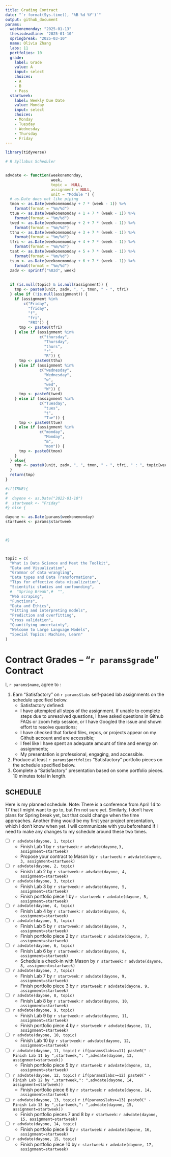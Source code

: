 ```yaml
---
title: Grading Contract
date: "`r format(Sys.time(), '%B %d %Y')`"
output: github_document
params:
  weekonemonday: "2025-01-13"
  thesisdeadline: "2025-01-10"
  springbreak: "2025-03-10"
  name: Olivia Zhang
  labs: 11
  portfolios: 10
  grade:
    label: Grade
    value: A
    input: select
    choices:
    - A
    - B
    - Pass
  startweek:
    label: Weekly Due Date
    value: Monday
    input: select
    choices:
    - Monday
    - Tuesday
    - Wednesday
    - Thursday
    - Friday
---
```


```r

library(tidyverse)

# R Syllabus Scheduler


advdate <- function(weekonemonday,
                    week,
                    topic =  NULL,
                    assignment = NULL,
                    unit = "Module ") {
  # as.Date does not like piping
  tmon <- as.Date(weekonemonday + 7 * (week - 1)) %>% 
    format(format = "%m/%d")
  ttue <- as.Date(weekonemonday + 1 + 7 * (week - 1)) %>%
    format(format = "%m/%d")
  twed <- as.Date(weekonemonday + 2 + 7 * (week - 1)) %>%
    format(format = "%m/%d")
  tthu <- as.Date(weekonemonday + 3 + 7 * (week - 1)) %>%
    format(format = "%m/%d")
  tfri <- as.Date(weekonemonday + 4 + 7 * (week - 1)) %>%
    format(format = "%m/%d")
  tsat <- as.Date(weekonemonday + 5 + 7 * (week - 1)) %>%
    format(format = "%m/%d")
  tsun <- as.Date(weekonemonday + 6 + 7 * (week - 1)) %>%
    format(format = "%m/%d")
  zadv <- sprintf("%02d", week)
  
  
  if (is.null(topic) & is.null(assignment)) {
    tmp <- paste0(unit, zadv, ", ", tmon, " - ", tfri)
  } else if (!is.null(assignment)) {
    if (assignment %in%
        c("Friday",
          "friday",
          "f",
          "fri",
          "FRI")) {
      tmp <- paste0(tfri)
    } else if (assignment %in%
               c("thursday",
                 "Thursday",
                 "thurs",
                 "r",
                 "R")) {
      tmp <- paste0(tthu)
    } else if (assignment %in%
               c("wednesday",
                 "Wednesday",
                 "w",
                 "wed",
                 "W")) {
      tmp <- paste0(twed)
    } else if (assignment %in%
               c("Tuesday",
                 "tues",
                 "t",
                 "Tue")) {
      tmp <- paste0(ttue)
    } else if (assignment %in%
               c("monday",
                 "Monday",
                 "m",
                 "mon")) {
      tmp <- paste0(tmon)
    }
  } else{
    tmp <- paste0(unit, zadv, ", ", tmon, " - ", tfri, " : ", topic[week])
  }
  return(tmp)
}

#if(TRUE){
#  
#  dayone <- as.Date("2022-01-10")
#  startweek <- "Friday"
#} else {

dayone <- as.Date(params$weekonemonday)
startweek <- params$startweek


  
#}



topic = c(
  "What is Data Science and Meet the Toolkit",
  "Data and Visualization",
  "Grammar of data wrangling",
  "Data types and Data Transformations",
  "Tips for effective data visualization",
  "Scientific studies and confounding",
  #  "Spring Break",#  "",
  "Web scraping",
  "Functions",
  "Data and Ethics",
  "Fitting and interpreting models",
  "Prediction and overfitting",
  "Cross validation",
  "Quantifying uncertainty",
  "Welcome to Large Language Models",
  "Special Topics: Machine, Learn"
)

```

<!-- This contract is adapted from Annie Somerville's contract https://github.com/anniehsom -->



# Contract Grades – “`r params$grade`” Contract

I, `r params$name`, agree to :

1) Earn “Satisfactory” on `r params$labs` self-paced lab assignments on the schedule specified below.
	-  Satisfactory defined:
  	-  I have attempted all steps of the assignment. If unable to complete steps due to unresolved questions, I have asked questions in Github FAQs or zoom help session, or I have Googled the issue and shown effort to resolve questions;
  	-  I have checked that forked files, repos, or projects appear on my Github account and are accessible;
  	-  I feel like I have spent an adequate amount of time and energy on assignments; 
  	-  My presentation is professional, engaging, and accessible.
2) Produce at least `r params$portfolios` “Satisfactory” portfolio pieces on the schedule specified below.
3) Complete a “Satisfactory” presentation based on some portfolio pieces. 10 minutes total in length.



## SCHEDULE

Here is my planned schedule. Note: There is a conference from April 14 to 17 that I might want to go to, but I'm not sure yet. Similarly, I don't have plans for Spring break yet, but that could change when the time approaches. Another thing would be my first year project presentation, which I don't know when yet. I will communicate with you beforehand if I need to make any changes to my schedule around these two times.

- [ ] `r advdate(dayone, 1, topic)`
  - Finish Lab 1 by `r startweek`:  `r advdate(dayone,3, assignment=startweek)`
  - Propose your contract to Mason by `r startweek`:  `r advdate(dayone, 3, assignment=startweek)`
- [ ] `r advdate(dayone, 2, topic)`
  - Finish Lab 2 by `r startweek`:  `r advdate(dayone, 4, assignment=startweek)`
- [ ]  `r advdate(dayone, 3, topic)`
  - Finish Lab 3  by `r startweek`:  `r advdate(dayone, 5, assignment=startweek)`
  - Finish portfolio piece 1 by `r startweek`:  `r advdate(dayone, 5, assignment=startweek)`
- [ ] `r advdate(dayone, 4, topic)`
  - Finish Lab 4  by `r startweek`:  `r advdate(dayone, 6, assignment=startweek)`
- [ ] `r advdate(dayone, 5, topic)`
  - Finish Lab 5  by `r startweek`:  `r advdate(dayone, 7, assignment=startweek)`
  - Finish portfolio piece 2 by `r startweek`:  `r advdate(dayone, 7, assignment=startweek)`
- [ ] `r advdate(dayone, 6, topic)`
  - Finish Lab 6 by `r startweek`:  `r advdate(dayone, 8, assignment=startweek)`
  - Schedule a check-in with Mason by `r startweek`:  `r advdate(dayone, 8, assignment=startweek)`
- [ ] `r advdate(dayone, 7, topic)`
  - Finish Lab 7 by `r startweek`:  `r advdate(dayone, 9, assignment=startweek)`
  - Finish portfolio piece 3 by `r startweek`:  `r advdate(dayone, 9, assignment=startweek)`
- [ ] `r advdate(dayone, 8, topic)`
  - Finish Lab 8 by `r startweek`:  `r advdate(dayone, 10, assignment=startweek)`
- [ ] `r advdate(dayone, 9, topic)`
  - Finish Lab 9 by `r startweek`:  `r advdate(dayone, 11, assignment=startweek)`
  - Finish portfolio piece 4 by `r startweek`:  `r advdate(dayone, 11, assignment=startweek)`
- [ ] `r advdate(dayone, 10, topic)`
  - Finish Lab 10 by `r startweek`:  `r advdate(dayone, 12, assignment=startweek)`
- [ ] `r advdate(dayone, 11, topic)`
  `r if(params$labs>=11) paste0(" - Finish Lab 11 by ",startweek,": ",advdate(dayone, 13, assignment=startweek))`
  - Finish portfolio piece 5 by `r startweek`:  `r advdate(dayone, 13, assignment=startweek)`
- [ ] `r advdate(dayone, 12, topic)`
  `r if(params$labs>=12) paste0(" - Finish Lab 12 by ",startweek,": ",advdate(dayone, 14, assignment=startweek))`
  - Finish portfolio piece 6 by `r startweek`:  `r advdate(dayone, 14, assignment=startweek)`
- [ ] `r advdate(dayone, 13, topic)`
  `r if(params$labs>=13) paste0(" - Finish Lab 13 by ",startweek,": ",advdate(dayone, 15, assignment=startweek))`
  - Finish portfolio pieces 7 and 8 by `r startweek`:  `r advdate(dayone, 15, assignment=startweek)`
- [ ] `r advdate(dayone, 14, topic)`
  - Finish portfolio piece 9 by `r startweek`:  `r advdate(dayone, 16, assignment=startweek)`
- [ ] `r advdate(dayone, 15, topic)`
  - Finish portfolio piece 10 by `r startweek`:  `r advdate(dayone, 17, assignment=startweek)`
